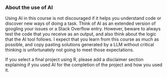 ### About the use of AI

Using AI in this course is not discouraged if it helps you understand code or discover new ways of doing a task.
Think of AI as an extended version of googling your issues or a Stack Overflow entry.
However, beware to always test the code that you receive as an output, and also think about the logic that the AI tool follows.
I expect that you learn from this course as much as possible, and copy pasting solutions generated by a LLM without critical thinking is unfortunately not going to meet those expectations.

::: {.callout-warning}
If you select a final project using R, please add a disclaimer section explaining if you used AI for the completion of the project and how you used it. 
:::